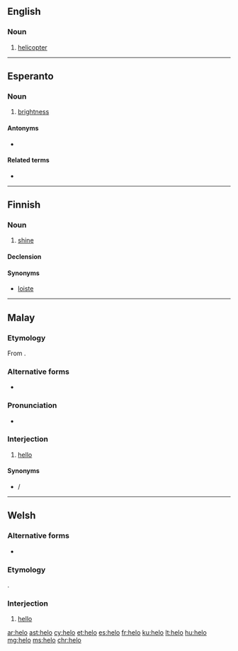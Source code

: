{{also|heló}}
==English==

===Noun===
{{en-noun}}

# {{lb|en|military|slang}} [[helicopter]]

----

==Esperanto==

===Noun===
{{eo-head|-}}

# [[brightness]]

====Antonyms====
* {{l|eo|malhelo}}

====Related terms====
* {{l|eo|hela}}

----

==Finnish==

===Noun===
{{fi-noun}}

# {{lb|fi|rare}} [[shine]]

====Declension====
{{fi-decl-valo|hel|||o|a}}

====Synonyms====
* [[loiste]]

----

==Malay==

===Etymology===
From {{etyl|en|ms}} {{m|en|hello}}.

===Alternative forms===
* {{l|ms|هيلو|sc=Arab}}

===Pronunciation===
* {{a|Bahasa Baku}} {{IPA|/helo/|lang=ms}}

===Interjection===
{{head|ms|interjection|Jawi spelling|هيلو}}

# [[hello]]

====Synonyms====
* {{l|ms|halo}} / {{l|ms|هلو|sc=Arab}}

----

==Welsh==

===Alternative forms===
* {{l|cy|hylo}}

===Etymology===
{{borrowing|en|hello|lang=cy}}.

===Interjection===
{{head|cy|interjection}}

# [[hello]] {{gloss|greeting}}

[[ar:helo]]
[[ast:helo]]
[[cy:helo]]
[[et:helo]]
[[es:helo]]
[[fr:helo]]
[[ku:helo]]
[[lt:helo]]
[[hu:helo]]
[[mg:helo]]
[[ms:helo]]
[[chr:helo]]